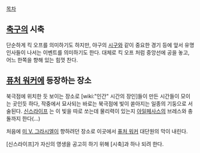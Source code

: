 [[목차]]

== [[축구]]의 시축 ==

단순하게 킥 오프를 의미하기도 하지만, 야구의 [[시구]]와 같이 중요한 경기 등에 앞서 유명인사들이 나서는 이벤트를 의미하기도 한다. 대체로 킥 오프 처럼 중앙선에 공을 놓고, 어느 한쪽을 향해 있는 힘껏 찬다. 


== [[퓨처 워커]]에 등장하는 장소 ==

북극점에 위치한 듯 보이는 장소로 [wiki:"인간" 시간의 장인]들이 만든 시간들이 모이는 곳인듯 하다, 작중에서 묘사되는 바로는 북극점에 빛이 쏟아지는 일종의 기둥으로 서술된다. [[신스라이프]] 는 이 빛을 따로 쏘는데 물리력이 있는지 [[아일페사스]]의 브레스와 충돌까지 한다(...)
 
처음에 [[미 V. 그라시엘]]이 향하려던 장소로 이곳에서 [[퓨처 워커]] 대단원의 막이 내린다.

[신스라이프]가 자신의 영생을 공고히 하기 위해 [시축]과 하나 되려 한다.
